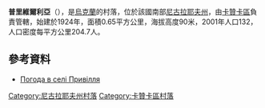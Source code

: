 {{coord|47|34|2|N|33|4|31|E|scale:100000|display=title}}

'''普里維爾利亞'''（{{lang-uk|Привілля}}），是[[烏克蘭|烏克蘭]]的村落，位於該國南部[[尼古拉耶夫州|尼古拉耶夫州]]，由[[卡贊卡區|卡贊卡區]]負責管轄，始建於1924年，面積0.65平方公里，海拔高度90米，2001年人口132，人口密度每平方公里204.7人。

==參考資料==
* [http://weather.in.ua/ua/nikolaevskaja/21514 Погода в селі Привілля] {{Wayback|url=http://weather.in.ua/ua/nikolaevskaja/21514 |date=20160606231836 }}

[[Category:尼古拉耶夫州村落|Category:尼古拉耶夫州村落]]
[[Category:卡贊卡區村落|Category:卡贊卡區村落]]


{{Mykolaiv-geo-stub}}